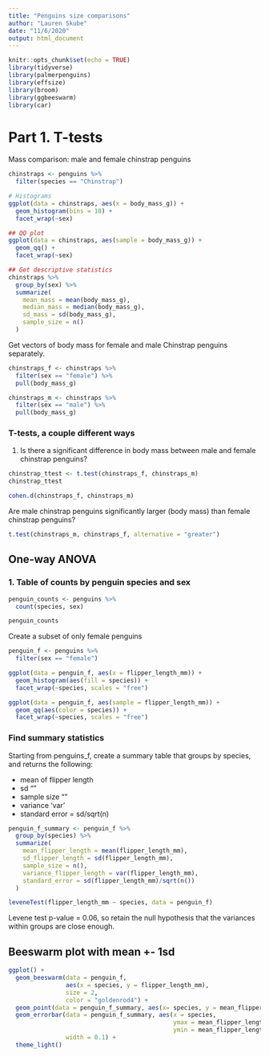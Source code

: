 ```yaml
---
title: "Penguins size comparisons"
author: "Lauren Skube"
date: "11/6/2020"
output: html_document
---
```


```r
knitr::opts_chunk$set(echo = TRUE)
library(tidyverse)
library(palmerpenguins)
library(effsize)
library(broom)
library(ggbeeswarm)
library(car)
```

# Part 1. T-tests 

Mass comparison: male and female chinstrap penguins 

```r
chinstraps <- penguins %>% 
  filter(species == "Chinstrap")

# Histograms 
ggplot(data = chinstraps, aes(x = body_mass_g)) +
  geom_histogram(bins = 10) +
  facet_wrap(~sex)

## QQ plot
ggplot(data = chinstraps, aes(sample = body_mass_g)) + 
  geom_qq() + 
  facet_wrap(~sex)

## Get descriptive statistics 
chinstraps %>% 
  group_by(sex) %>% 
  summarize(
    mean_mass = mean(body_mass_g), 
    median_mass = median(body_mass_g), 
    sd_mass = sd(body_mass_g), 
    sample_size = n()
  )

```


Get vectors of body mass for female and male Chinstrap penguins separately. 

```r
chinstraps_f <- chinstraps %>% 
  filter(sex == "female") %>% 
  pull(body_mass_g)

chinstraps_m <- chinstraps %>% 
  filter(sex == "male") %>% 
  pull(body_mass_g)
```

### T-tests, a couple different ways 

1. Is there a significant difference in body mass between male and female chinstrap penguins? 

```r
chinstrap_ttest <- t.test(chinstraps_f, chinstraps_m)
chinstrap_ttest

cohen.d(chinstraps_f, chinstraps_m)
```
Are male chinstrap penguins significantly larger (body mass) than female chinstrap penguins? 

```r
t.test(chinstraps_m, chinstraps_f, alternative = "greater")
```
## One-way ANOVA 

### 1. Table of counts by penguin species and sex 

```r
penguin_counts <- penguins %>% 
  count(species, sex)

penguin_counts
```

Create a subset of only female penguins 

```r
penguin_f <- penguins %>% 
  filter(sex == "female")

ggplot(data = penguin_f, aes(x = flipper_length_mm)) +
  geom_histogram(aes(fill = species)) + 
  facet_wrap(~species, scales = "free")

ggplot(data = penguin_f, aes(sample = flipper_length_mm)) +
  geom_qq(aes(color = species)) + 
  facet_wrap(~species, scales = "free")
```

### Find summary statistics 

Starting from penguins_f, create a summary table that groups by species, and returns the following: 

- mean of flipper length 
- sd ""
- sample size ""
- variance 'var'
- standard error = sd/sqrt(n)

```r
penguin_f_summary <- penguin_f %>% 
  group_by(species) %>% 
  summarize(
    mean_flipper_length = mean(flipper_length_mm),
    sd_flipper_length = sd(flipper_length_mm), 
    sample_size = n(), 
    variance_flipper_length = var(flipper_length_mm), 
    standard_error = sd(flipper_length_mm)/sqrt(n())
  )

leveneTest(flipper_length_mm ~ species, data = penguin_f)
```
Levene test p-value = 0.06, so retain the null hypothesis that the variances within groups are close enough. 

## Beeswarm plot with mean +- 1sd

```r
ggplot() +
  geom_beeswarm(data = penguin_f, 
                aes(x = species, y = flipper_length_mm),
                size = 2, 
                color = "goldenrod4") +
  geom_point(data = penguin_f_summary, aes(x= species, y = mean_flipper_length, size = 2)) + 
  geom_errorbar(data = penguin_f_summary, aes(x = species,
                                              ymax = mean_flipper_length + sd_flipper_length,
                                              ymin = mean_flipper_length - sd_flipper_length),
                width = 0.1) +
  theme_light()
```












